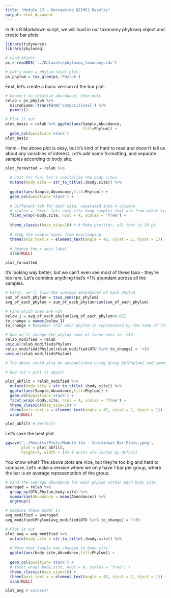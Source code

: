 ```yaml
---
title: "Module 13 - Recreating QIIME2 Results"
output: html_document
---
```


In this R Markdown script, we will load in our taxonomy phyloseq object and create bar plots.

```r
library(tidyverse)
library(phyloseq)

# Load object
ps = readRDS('../Datasets/phyloseq_taxonomy.rds')

# Let's make a phylum-level plot.
ps_phylum = tax_glom(ps,'Phylum')
```

First, let's create a basic version of the bar plot.

```r
# Convert to relative abundance, then melt
relab = ps_phylum %>% 
  microbiome::transform('compositional') %>% 
  psmelt()

# Plot it out
plot_basic = relab %>% ggplot(aes(Sample,Abundance,
                                  fill=Phylum)) +
  geom_col(position='stack')
plot_basic
```

Hmm - the above plot is okay, but it's kind of hard to read and doesn't tell us about any variables of interest. Let's add some formatting, and separate samples according to body site.
 
```r
plot_formatted = relab %>% 
  
  # Just for fun, let's capitalize the body sites
  mutate(body.site = str_to_title(.$body.site)) %>% 
  
  ggplot(aes(Sample,Abundance,fill=Phylum)) +
  geom_col(position='stack') +
  
  # Different tab for each site, separated into 4 columns
  # scales = 'free' lets each site drop samples that are from other sites
  facet_wrap(~body.site, ncol = 4, scales = 'free') +
  
  theme_classic(base_size=18) + # Make prettier, all text is 18 pt
  
  # Stop the sample names from overlapping
  theme(axis.text.x = element_text(angle = 45, vjust = 1, hjust = 1)) +
  
  # Remove the x axis label
  xlab(NULL)

plot_formatted
```
 
It's looking way better, but we can't even see most of these taxa - they're too rare. Let's combine anything that's <1% abundant across all the samples.
 
```r
# First, we'll find the average abundances of each phylum
sum_of_each_phylum = taxa_sums(ps_phylum)
avg_of_each_phylum = sum_of_each_phylum/sum(sum_of_each_phylum)

# Find which ones are <1%
below_1 = avg_of_each_phylum[avg_of_each_phylum<0.01]
to_change = names(below_1) 
to_change # Remember that each phylum is represented by the name of the first ASV in that phylum

# Now we'll change the phylum name of these ones to '<1%'
relab_modified = relab
unique(relab_modified$Phylum)
relab_modified$Phylum[relab_modified$OTU %in% to_change] = '<1%'
unique(relab_modified$Phylum)

# The above could also be accomplished using group_by(Phylum) and summarize(Abundance = mean(Abundance)) commands.

# Now let's plot it again!

plot_abfilt = relab_modified %>% 
  mutate(body.site = str_to_title(.$body.site)) %>% 
  ggplot(aes(Sample,Abundance,fill=Phylum)) +
  geom_col(position='stack') +
  facet_wrap(~body.site, ncol = 4, scales = 'free') +
  theme_classic(base_size=18) +
  theme(axis.text.x = element_text(angle = 45, vjust = 1, hjust = 1)) +
  xlab(NULL)

plot_abfilt # Perfect!
```

Let's save the best plot.

```r
ggsave('../Results/Plots/Module 13a - Individual Bar Plots.jpeg',
       plot = plot_abfilt,
       height=4, width = 14) # units are inches by default
```
 
 You know what? The above plots are nice, but they're too big and hard to compare. Let's make a version where we only have 1 bar per group, where the bar is an average representation of the group.
 
```r
# Find the average abundance for each phylum within each body site
averaged = relab %>% 
  group_by(OTU,Phylum,body.site) %>% 
  summarize(Abundance = mean(Abundance)) %>% 
  ungroup()

# Combine those under 1% 
avg_modified = averaged
avg_modified$Phylum[avg_modified$OTU %in% to_change] = '<1%'

# Plot it out
plot_avg = avg_modified %>% 
  mutate(body.site = str_to_title(.$body.site)) %>% 
  
  # Note that Sample has changed to body.site
  ggplot(aes(body.site,Abundance,fill=Phylum)) +
  
  geom_col(position='stack') +
  # facet_wrap(~body.site, ncol = 4, scales = 'free') +
  theme_classic(base_size=18) +
  theme(axis.text.x = element_text(angle = 45, vjust = 1, hjust = 1)) +
  xlab(NULL)

plot_avg # Success!
```

